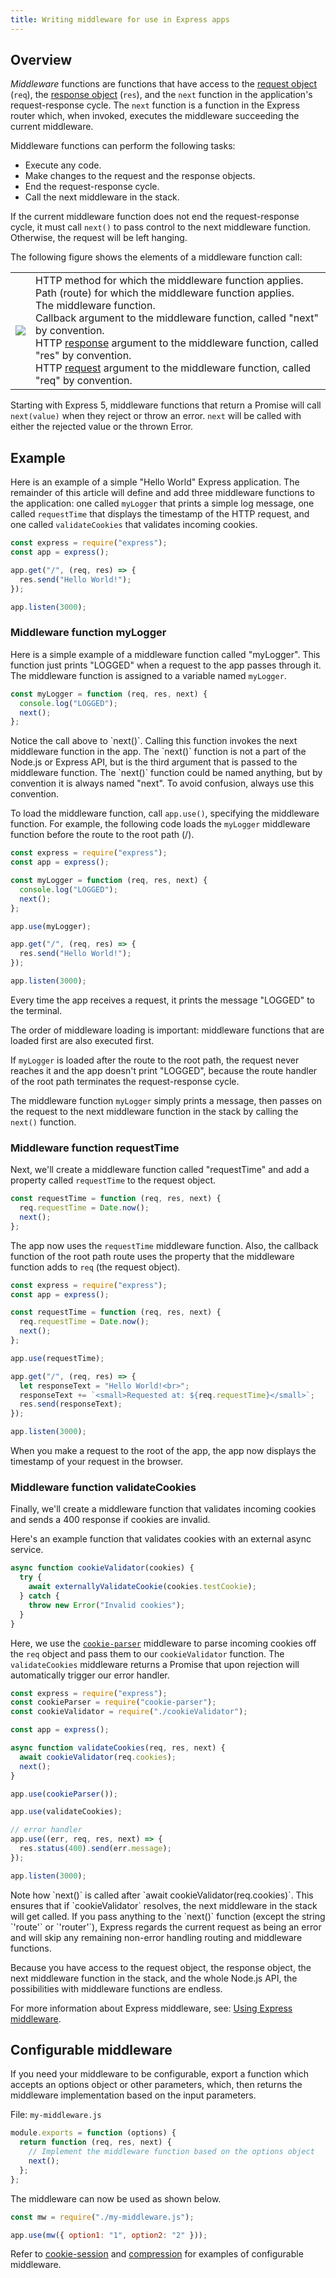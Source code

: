 ```yaml
---
title: Writing middleware for use in Express apps
---
```


<h2>Overview</h2>

_Middleware_ functions are functions that have access to the [request object](/4x/api.html#req) (`req`), the [response object](/4x/api.html#res) (`res`), and the `next` function in the application's request-response cycle. The `next` function is a function in the Express router which, when invoked, executes the middleware succeeding the current middleware.

Middleware functions can perform the following tasks:

- Execute any code.
- Make changes to the request and the response objects.
- End the request-response cycle.
- Call the next middleware in the stack.

If the current middleware function does not end the request-response cycle, it must call `next()` to pass control to the next middleware function. Otherwise, the request will be left hanging.

The following figure shows the elements of a middleware function call:

<table id="mw-fig">
<tr><td id="mw-fig-imgcell">
<img src="/images/express-mw.png" id="mw-fig-img" />
</td>
<td class="mw-fig-callouts">
<div class="callout" id="callout1">HTTP method for which the middleware function applies.</div>

<div class="callout" id="callout2">
  Path (route) for which the middleware function applies.
</div>

<div class="callout" id="callout3">
  The middleware function.
</div>

<div class="callout" id="callout4">
  Callback argument to the middleware function, called "next" by convention.
</div>

<div class="callout" id="callout5">
  HTTP <a href="/4x/api.html#res">response</a> argument to the middleware
  function, called "res" by convention.
</div>

<div class="callout" id="callout6">HTTP <a href="/4x/api.html#req">request</a> argument to the middleware function, called "req" by convention.</div>
</td></tr>
</table>

Starting with Express 5, middleware functions that return a Promise will call `next(value)` when they reject or throw an error. `next` will be called with either the rejected value or the thrown Error.

## Example

Here is an example of a simple "Hello World" Express application.
The remainder of this article will define and add three middleware functions to the application:
one called `myLogger` that prints a simple log message, one called `requestTime` that
displays the timestamp of the HTTP request, and one called `validateCookies` that validates incoming cookies.

```js
const express = require("express");
const app = express();

app.get("/", (req, res) => {
  res.send("Hello World!");
});

app.listen(3000);
```

### Middleware function myLogger

Here is a simple example of a middleware function called "myLogger". This function just prints "LOGGED" when a request to the app passes through it. The middleware function is assigned to a variable named `myLogger`.

```js
const myLogger = function (req, res, next) {
  console.log("LOGGED");
  next();
};
```

<div class="doc-box doc-notice" markdown="1">
  Notice the call above to `next()`. Calling this function invokes the next
  middleware function in the app. The `next()` function is not a part of the
  Node.js or Express API, but is the third argument that is passed to the
  middleware function. The `next()` function could be named anything, but by
  convention it is always named "next". To avoid confusion, always use this
  convention.
</div>

To load the middleware function, call `app.use()`, specifying the middleware function.
For example, the following code loads the `myLogger` middleware function before the route to the root path (/).

```js
const express = require("express");
const app = express();

const myLogger = function (req, res, next) {
  console.log("LOGGED");
  next();
};

app.use(myLogger);

app.get("/", (req, res) => {
  res.send("Hello World!");
});

app.listen(3000);
```

Every time the app receives a request, it prints the message "LOGGED" to the terminal.

The order of middleware loading is important: middleware functions that are loaded first are also executed first.

If `myLogger` is loaded after the route to the root path, the request never reaches it and the app doesn't print "LOGGED", because the route handler of the root path terminates the request-response cycle.

The middleware function `myLogger` simply prints a message, then passes on the request to the next middleware function in the stack by calling the `next()` function.

### Middleware function requestTime

Next, we'll create a middleware function called "requestTime" and add a property called `requestTime`
to the request object.

```js
const requestTime = function (req, res, next) {
  req.requestTime = Date.now();
  next();
};
```

The app now uses the `requestTime` middleware function. Also, the callback function of the root path route uses the property that the middleware function adds to `req` (the request object).

```js
const express = require("express");
const app = express();

const requestTime = function (req, res, next) {
  req.requestTime = Date.now();
  next();
};

app.use(requestTime);

app.get("/", (req, res) => {
  let responseText = "Hello World!<br>";
  responseText += `<small>Requested at: ${req.requestTime}</small>`;
  res.send(responseText);
});

app.listen(3000);
```

When you make a request to the root of the app, the app now displays the timestamp of your request in the browser.

### Middleware function validateCookies

Finally, we'll create a middleware function that validates incoming cookies and sends a 400 response if cookies are invalid.

Here's an example function that validates cookies with an external async service.

```js
async function cookieValidator(cookies) {
  try {
    await externallyValidateCookie(cookies.testCookie);
  } catch {
    throw new Error("Invalid cookies");
  }
}
```

Here, we use the [`cookie-parser`](/resources/middleware/cookie-parser.html) middleware to parse incoming cookies off the `req` object and pass them to our `cookieValidator` function. The `validateCookies` middleware returns a Promise that upon rejection will automatically trigger our error handler.

```js
const express = require("express");
const cookieParser = require("cookie-parser");
const cookieValidator = require("./cookieValidator");

const app = express();

async function validateCookies(req, res, next) {
  await cookieValidator(req.cookies);
  next();
}

app.use(cookieParser());

app.use(validateCookies);

// error handler
app.use((err, req, res, next) => {
  res.status(400).send(err.message);
});

app.listen(3000);
```

<div class="doc-box doc-notice" markdown="1">
  Note how `next()` is called after `await cookieValidator(req.cookies)`. This
  ensures that if `cookieValidator` resolves, the next middleware in the stack
  will get called. If you pass anything to the `next()` function (except the
  string `'route'` or `'router'`), Express regards the current request as being
  an error and will skip any remaining non-error handling routing and middleware
  functions.
</div>

Because you have access to the request object, the response object, the next middleware function in the stack, and the whole Node.js API, the possibilities with middleware functions are endless.

For more information about Express middleware, see: [Using Express middleware](/guide/using-middleware.html).

## Configurable middleware

If you need your middleware to be configurable, export a function which accepts an options object or other parameters, which, then returns the middleware implementation based on the input parameters.

File: `my-middleware.js`

```js
module.exports = function (options) {
  return function (req, res, next) {
    // Implement the middleware function based on the options object
    next();
  };
};
```

The middleware can now be used as shown below.

```js
const mw = require("./my-middleware.js");

app.use(mw({ option1: "1", option2: "2" }));
```

Refer to [cookie-session](https://github.com/expressjs/cookie-session) and [compression](https://github.com/expressjs/compression) for examples of configurable middleware.
